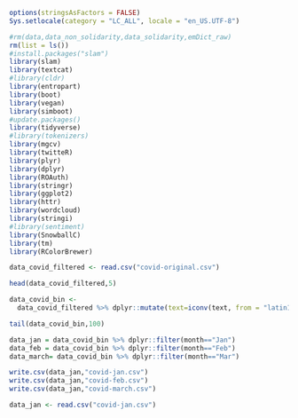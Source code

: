 ```r
options(stringsAsFactors = FALSE)
Sys.setlocale(category = "LC_ALL", locale = "en_US.UTF-8")
```

```r
#rm(data,data_non_solidarity,data_solidarity,emDict_raw)
rm(list = ls()) 
#install.packages("slam")
library(slam)
library(textcat)
#library(cldr)
library(entropart)
library(boot)
library(vegan)
library(simboot)
#update.packages()
library(tidyverse)
#library(tokenizers)
library(mgcv)
library(twitteR)
library(plyr)
library(dplyr)
library(ROAuth)
library(stringr)
library(ggplot2)
library(httr)
library(wordcloud)
library(stringi)
#library(sentiment)
library(SnowballC)
library(tm)
library(RColorBrewer)
```


```r
data_covid_filtered <- read.csv("covid-original.csv")
```

```r
head(data_covid_filtered,5)
```

````r
data_covid_bin <- 
  data_covid_filtered %>% dplyr::mutate(text=iconv(text, from = "latin1", to = "ascii", sub = "byte"))%>%dplyr::mutate(month=strftime(as.Date(created_at, "%a %b %d %H:%M:%S %z %Y"), "%b"))
````

```r
tail(data_covid_bin,100)
```

```r
data_jan = data_covid_bin %>% dplyr::filter(month=="Jan")
data_feb = data_covid_bin %>% dplyr::filter(month=="Feb")
data_march= data_covid_bin %>% dplyr::filter(month=="Mar")
```

```r
write.csv(data_jan,"covid-jan.csv")
write.csv(data_jan,"covid-feb.csv")
write.csv(data_jan,"covid-march.csv")
```


```r
data_jan <- read.csv("covid-jan.csv")
```
